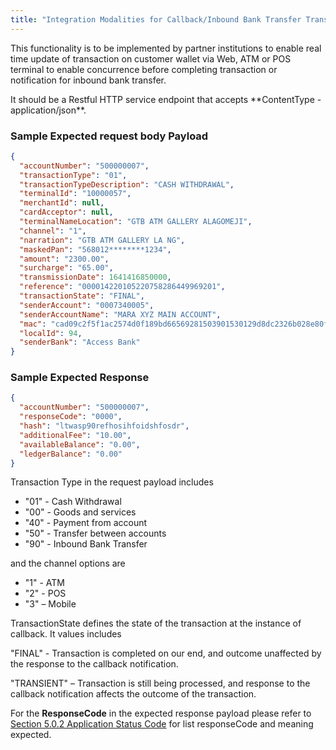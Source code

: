 ---
title: "Integration Modalities for Callback/Inbound Bank Transfer Transaction Callback"
---

This functionality is to be implemented by partner institutions to enable real
time update of transaction on customer wallet via Web, ATM or POS terminal to
enable concurrence before completing transaction or notification for inbound
bank transfer.

<Tip>
  It should be a Restful HTTP service endpoint that accepts **ContentType -
  application/json**.
</Tip>

### Sample Expected request body Payload

```json Request
{
  "accountNumber": "500000007",
  "transactionType": "01",
  "transactionTypeDescription": "CASH WITHDRAWAL",
  "terminalId": "10000057",
  "merchantId": null,
  "cardAcceptor": null,
  "terminalNameLocation": "GTB ATM GALLERY ALAGOMEJI",
  "channel": "1",
  "narration": "GTB ATM GALLERY LA NG",
  "maskedPan": "568012********1234",
  "amount": "2300.00",
  "surcharge": "65.00",
  "transmissionDate": 1641416850000,
  "reference": "000014220105220758286449969201",
  "transactionState": "FINAL",
  "senderAccount": "0007340005",
  "senderAccountName": "MARA XYZ MAIN ACCOUNT",
  "mac": "cad09c2f5f1ac2574d0f189bd66569281503901530129d8dc2326b028e80f2993deef76e71187542ae3106e2e4813ba3267286f5dc90f5c9564f92af59bfb257",
  "localId": 94,
  "senderBank": "Access Bank"
}
```

### Sample Expected Response

```json Response
{
  "accountNumber": "500000007",
  "responseCode": "0000",
  "hash": "ltwasp90refhosihfoidshfosdr",
  "additionalFee": "10.00",
  "availableBalance": "0.00",
  "ledgerBalance": "0.00"
}
```

<Note>

Transaction Type in the request payload includes 

- "01" - Cash Withdrawal
- "00" - Goods and services
- "40" - Payment from account
- "50" - Transfer between accounts
- "90" - Inbound Bank Transfer

and the channel options are

- "1" - ATM
- "2" - POS
- "3" – Mobile

</Note>

TransactionState defines the state of the transaction at the instance of
callback. It values includes

"FINAL" - Transaction is completed on our end, and outcome unaffected by the
response to the callback notification.

"TRANSIENT" – Transaction is still being processed, and response to the callback
notification affects the outcome of the transaction.

For the **ResponseCode** in the expected response payload please refer to
[Section 5.0.2 Application Status Code](/response-codes/application-status-codes)
for list responseCode and meaning expected.
